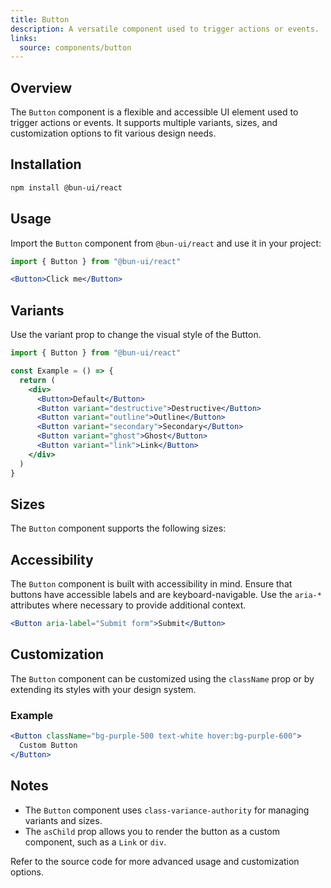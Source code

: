 ```yaml
---
title: Button
description: A versatile component used to trigger actions or events.
links:
  source: components/button
---
```


<ComponentPreview name="button-basic" />

## Overview

The `Button` component is a flexible and accessible UI element used to trigger actions or events. It supports multiple variants, sizes, and customization options to fit various design needs.

## Installation

```bash
npm install @bun-ui/react
```

## Usage

Import the `Button` component from `@bun-ui/react` and use it in your project:

```jsx
import { Button } from "@bun-ui/react"
```

```jsx
<Button>Click me</Button>
```

## Variants

Use the variant prop to change the visual style of the Button.

<ComponentPreview name="button-variants" />

```jsx
import { Button } from "@bun-ui/react"

const Example = () => {
  return (
    <div>
      <Button>Default</Button>
      <Button variant="destructive">Destructive</Button>
      <Button variant="outline">Outline</Button>
      <Button variant="secondary">Secondary</Button>
      <Button variant="ghost">Ghost</Button>
      <Button variant="link">Link</Button>
    </div>
  )
}
```

## Sizes

The `Button` component supports the following sizes:

<ComponentPreview name="button-sizes" />

## Accessibility

The `Button` component is built with accessibility in mind. Ensure that buttons have accessible labels and are keyboard-navigable. Use the `aria-*` attributes where necessary to provide additional context.

```jsx
<Button aria-label="Submit form">Submit</Button>
```

## Customization

The `Button` component can be customized using the `className` prop or by extending its styles with your design system.

### Example

```jsx
<Button className="bg-purple-500 text-white hover:bg-purple-600">
  Custom Button
</Button>
```

## Notes

- The `Button` component uses `class-variance-authority` for managing variants and sizes.
- The `asChild` prop allows you to render the button as a custom component, such as a `Link` or `div`.

Refer to the source code for more advanced usage and customization options.
